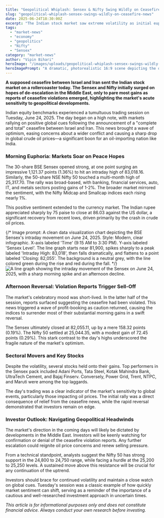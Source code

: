 ```yaml
---
title: "Geopolitical Whiplash: Sensex & Nifty Swing Wildly on Ceasefire News"
slug: "geopolitical-whiplash-sensex-swings-wildly-on-ceasefire-news"
date: 2025-06-24T18:30:00Z
excerpt: "The Indian stock market saw extreme volatility as initial euphoria over a reported Israel-Iran ceasefire sent indices soaring, only for reports of violations to erase most gains, leaving investors on edge."
tags:
  - "market-news"
  - "economy"
  - "geopolitics"
  - "Nifty"
  - "Sensex"
category: "market-news"
author: "Vipin Bihari"
heroImage: "/images/uploads/geopolitical-whiplash-sensex-swings-wildly-on-ceasefire-news/hero-image.jpg"
heroImagePrompt: "A dramatic, photorealistic 16:9 scene depicting the duality of market sentiment. On the left, a powerful bronze bull charges upwards, bathed in bright morning sunlight against a soaring green stock chart. On the right, a formidable black bear pulls downwards, shrouded in dark, stormy clouds with a plummeting red chart behind it. The two forces meet in the center, creating a visual clash of energy and uncertainty, symbolizing a market whipped by geopolitical news."
---
```


**A supposed ceasefire between Israel and Iran sent the Indian stock market on a rollercoaster today. The Sensex and Nifty initially surged on hopes of de-escalation in the Middle East, only to pare most gains as reports of ceasefire violations emerged, highlighting the market's acute sensitivity to geopolitical developments.**

Indian equity benchmarks experienced a tumultuous trading session on Tuesday, June 24, 2025. The day began on a high note, with markets rallying on positive global cues following the announcement of a "complete and total" ceasefire between Israel and Iran. This news brought a wave of optimism, easing concerns about a wider conflict and causing a sharp drop in global crude oil prices—a significant boon for an oil-importing nation like India.

### Morning Euphoria: Markets Soar on Peace Hopes

The 30-share BSE Sensex opened strong, at one point surging an impressive 1,121.37 points (1.36%) to hit an intraday high of 83,018.16. Similarly, the 50-share NSE Nifty 50 touched a multi-month high of 25,317.70. The rally was broad-based, with banking, financial services, auto, IT, and metals sectors posting gains of 1-2%. The broader market mirrored the sentiment, with the Nifty Midcap and Smallcap indices each rising nearly 1%.

This positive sentiment extended to the currency market. The Indian rupee appreciated sharply by 75 paise to close at 86.03 against the US dollar, a significant recovery from recent lows, driven primarily by the crash in crude oil prices.

{/* Image prompt: A clean data visualization chart depicting the BSE Sensex's intraday movement on June 24, 2025. Style: Modern, clear infographic. X-axis labeled 'Time' (9:15 AM to 3:30 PM). Y-axis labeled 'Sensex Level'. The line graph starts near 81,900, spikes sharply to a peak labeled 'Intraday High: 83,018', then falls dramatically, and flattens to a point labeled 'Closing: 82,055'. The background is a neutral grey, with the line colored green during the rise and red during the fall. */}
![A line graph showing the intraday movement of the Sensex on June 24, 2025, with a sharp morning spike and an afternoon decline.](/images/uploads/geopolitical-whiplash-sensex-swings-wildly-on-ceasefire-news/intraday-chart.jpg)

### Afternoon Reversal: Violation Reports Trigger Sell-Off

The market's celebratory mood was short-lived. In the latter half of the session, reports surfaced suggesting the ceasefire had been violated. This news triggered a wave of profit-booking as caution returned, causing the indices to surrender most of their substantial morning gains in a swift reversal.

The Sensex ultimately closed at 82,055.11, up by a mere 158.32 points (0.19%). The Nifty 50 settled at 25,044.35, with a modest gain of 72.45 points (0.29%). This stark contrast to the day's highs underscored the fragile nature of the market's optimism.

### Sectoral Movers and Key Stocks

Despite the volatility, several stocks held onto their gains. Top performers in the Sensex pack included Adani Ports, Tata Steel, Kotak Mahindra Bank, UltraTech Cement, and Bajaj Finserv. Conversely, Power Grid, Trent, NTPC, and Maruti were among the top laggards.

The day's trading was a clear indicator of the market's sensitivity to global events, particularly those impacting oil prices. The initial rally was a direct consequence of relief from the ceasefire news, while the rapid reversal demonstrated that investors remain on edge.

### Investor Outlook: Navigating Geopolitical Headwinds

The market's direction in the coming days will likely be dictated by developments in the Middle East. Investors will be keenly watching for confirmation or denial of the ceasefire violation reports. Any further escalation could reignite oil price concerns and renew selling pressure.

From a technical standpoint, analysts suggest the Nifty 50 has strong support in the 24,800 to 24,750 range, while facing a hurdle at the 25,200 to 25,250 levels. A sustained move above this resistance will be crucial for any continuation of the uptrend.

Investors should brace for continued volatility and maintain a close watch on global cues. Tuesday's session was a classic example of how quickly market sentiment can shift, serving as a reminder of the importance of a cautious and well-researched investment approach in uncertain times.

*This article is for informational purposes only and does not constitute financial advice. Always conduct your own research before investing.*